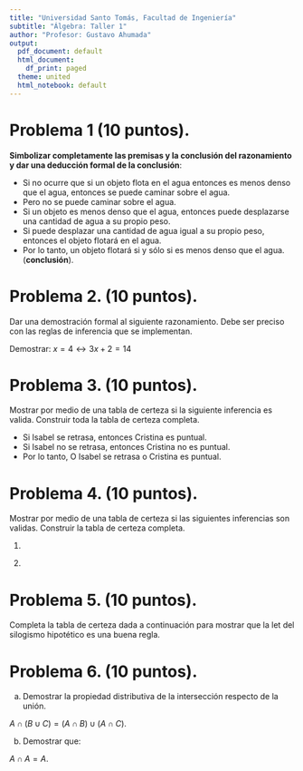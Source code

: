 ```yaml
---
title: "Universidad Santo Tomás, Facultad de Ingeniería"
subtitle: "Álgebra: Taller 1" 
author: "Profesor: Gustavo Ahumada"
output:
  pdf_document: default
  html_document:
    df_print: paged
  theme: united
  html_notebook: default
---
```


# Problema 1 (10 puntos). 

**Simbolizar completamente las premisas y la conclusión del razonamiento y dar una deducción formal de la conclusión**:

- Si no ocurre que si un objeto flota en el agua entonces  es  menos  denso  que  el agua, entonces se puede caminar sobre el agua.
- Pero no se puede caminar sobre el agua.
- Si un objeto es menos denso que el agua, entonces puede desplazarse una cantidad de agua a su propio peso.
- Si puede desplazar una cantidad de agua igual a su propio peso, entonces el objeto flotará en el agua.
- Por lo tanto, un objeto flotará si y sólo si es menos denso que el agua. (**conclusión**).

# Problema 2. (10 puntos).

Dar una demostración formal al siguiente razonamiento. Debe ser preciso con las reglas de inferencia que se implementan.

Demostrar: $x= 4 \leftrightarrow 3x+2 = 14$

\begin{align*}
\textrm{ (1) } & 3x+2=14 \leftrightarrow 3x=12 & P \\
\textrm{ (2) } & 3x=12 \leftrightarrow x=4 & P \\ 
\end{align*}

# Problema 3. (10 puntos).

Mostrar por medio de una tabla de certeza si la siguiente inferencia es valida. Construir toda la tabla de certeza completa.

- Si Isabel se retrasa, entonces Cristina es puntual.
- Si Isabel no se retrasa, entonces Cristina no es puntual.
- Por lo tanto, O Isabel se retrasa o Cristina es puntual.

# Problema 4. (10 puntos).

Mostrar por medio de una tabla de certeza si las siguientes inferencias son validas. Construir la tabla de certeza completa.

1. 

\begin{align*}
\textrm{ } & \neg{Q} \rightarrow \neg{P} & P  \\
& \cline{1-1} \\
\textrm{ } & \neg{Q} \rightarrow \neg{P} & Conclusion
\end{align*}


2. 

\begin{align*}
\textrm{ } & P \rightarrow \neg{Q} & P  \\
\textrm{ } & \neg{Q} & P  \\
& \cline{1-1} \\
\textrm{ } & \neg{P} & Conclusion
\end{align*}


# Problema 5. (10 puntos).

Completa la tabla de certeza dada a continuación para mostrar que la let del silogismo hipotético es una buena regla.


\begin{align*}
\begin{tabular}{ c c c c c c  } 
 P & Q & R & $R \rightarrow Q$ & $Q \rightarrow R$ & $P \rightarrow R$ \\
  \hline
 C & C & C &  &  &   \\ 
 C & C & F &  &  &   \\
 C & F & C &  &  &   \\
 C & F & F &  &  &    \\
 F & C & C &  &  &   \\
 F & C & F &  &  &  \\
 F & F & C &  &  &  \\
 F & F & F &  &  &   \\
\end{tabular}
\end{align*}


# Problema 6. (10 puntos).

a. Demostrar la propiedad distributiva de la intersección respecto de la unión.

$A \cap (B \cup C) = (A \cap B) \cup (A \cap C)$.

b. Demostrar que:

$A \cap A = A$.



